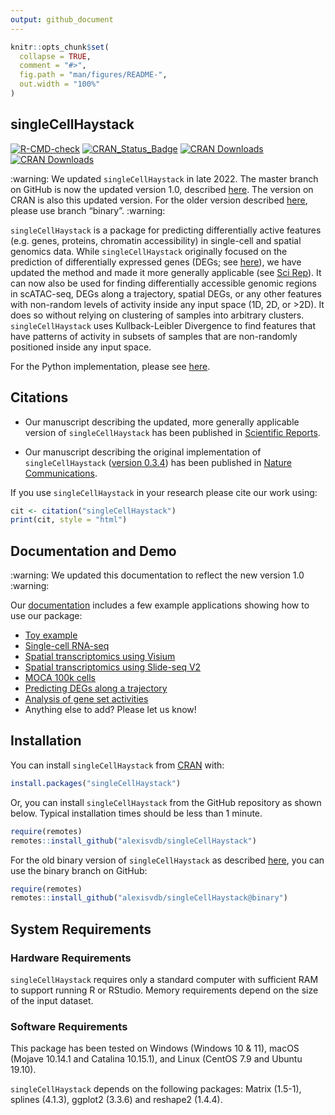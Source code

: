 ```yaml
---
output: github_document
---
```


<!-- README.md is generated from README.Rmd. Please edit that file -->

```r
knitr::opts_chunk$set(
  collapse = TRUE,
  comment = "#>",
  fig.path = "man/figures/README-",
  out.width = "100%"
)
```

## singleCellHaystack

<!-- badges: start -->
  [![R-CMD-check](https://github.com/alexisvdb/singleCellHaystack/actions/workflows/R-CMD-check.yaml/badge.svg)](https://github.com/alexisvdb/singleCellHaystack/actions/workflows/R-CMD-check.yaml)
  [![CRAN_Status_Badge](https://www.r-pkg.org/badges/version/singleCellHaystack)](https://cran.r-project.org/package=singleCellHaystack)
  [![CRAN Downloads](https://cranlogs.r-pkg.org/badges/singleCellHaystack)](https://cran.r-project.org/package=singleCellHaystack)
  [![CRAN Downloads](https://cranlogs.r-pkg.org/badges/grand-total/singleCellHaystack)](https://cran.r-project.org/package=singleCellHaystack)
<!-- badges: end -->

:warning: We updated `singleCellHaystack` in late 2022. The master branch on GitHub is now the updated version 1.0, described [here](https://doi.org/10.1038/s41598-023-38965-2). The version on CRAN is also this updated version. For the older version described [here](https://doi.org/10.1038/s41467-020-17900-3), please use branch "binary". :warning:

`singleCellHaystack` is a package for predicting differentially active features (e.g. genes, proteins, chromatin accessibility) in single-cell and spatial genomics data. While `singleCellHaystack` originally focused on the prediction of differentially expressed genes (DEGs; see [here](https://doi.org/10.1038/s41467-020-17900-3)), we have updated the method and made it more generally applicable (see [Sci Rep](https://doi.org/10.1038/s41598-023-38965-2)). It can now also be used for finding differentially accessible genomic regions in scATAC-seq, DEGs along a trajectory, spatial DEGs, or any other features with non-random levels of activity inside any input space (1D, 2D, or >2D). It does so without relying on clustering of samples into arbitrary clusters. `singleCellHaystack` uses Kullback-Leibler Divergence to find features that have patterns of activity in subsets of samples that are non-randomly positioned inside any input space.

For the Python implementation, please see [here](https://github.com/ddiez/singleCellHaystack-py).

## Citations

- Our manuscript describing the updated, more generally applicable version of `singleCellHaystack` has been published in [Scientific Reports](https://doi.org/10.1038/s41598-023-38965-2).

- Our manuscript describing the original implementation of `singleCellHaystack` ([version 0.3.4](https://github.com/alexisvdb/singleCellHaystack/tree/binary)) has been published in [Nature Communications](https://doi.org/10.1038/s41467-020-17900-3).

If you use `singleCellHaystack` in your research please cite our work using:

```r
cit <- citation("singleCellHaystack")
print(cit, style = "html")
```


## Documentation and Demo
:warning: We updated this documentation to reflect the new version 1.0 :warning:

Our [documentation](https://alexisvdb.github.io/singleCellHaystack/) includes a few example applications showing how to use our package:

- [Toy example](https://alexisvdb.github.io/singleCellHaystack/articles/a01_toy_example.html)
- [Single-cell RNA-seq](https://alexisvdb.github.io/singleCellHaystack/articles/examples/a02_example_scRNAseq.html)
- [Spatial transcriptomics using Visium](https://alexisvdb.github.io/singleCellHaystack/articles/examples/a03_example_spatial_visium.html)
- [Spatial transcriptomics using Slide-seq V2](https://alexisvdb.github.io/singleCellHaystack/articles/examples/a04_example_spatial_slideseqV2.html)
- [MOCA 100k cells](https://alexisvdb.github.io/singleCellHaystack/articles/examples/a05_moca_100k.html)
- [Predicting DEGs along a trajectory](https://alexisvdb.github.io/singleCellHaystack/articles/examples/a06_pseudotime.html)
- [Analysis of gene set activities](https://alexisvdb.github.io/singleCellHaystack/articles/examples/a07_gene_sets.html)
- Anything else to add? Please let us know!



## Installation

You can install `singleCellHaystack` from [CRAN](https://CRAN.R-project.org/package=singleCellHaystack) with:
``` r
install.packages("singleCellHaystack")
```

Or, you can install `singleCellHaystack` from the GitHub repository as shown below. Typical installation times should be less than 1 minute.

``` r
require(remotes)
remotes::install_github("alexisvdb/singleCellHaystack")
```

For the old binary version of `singleCellHaystack` as described [here](https://doi.org/10.1038/s41467-020-17900-3), you can use the binary branch on GitHub:

``` r
require(remotes)
remotes::install_github("alexisvdb/singleCellHaystack@binary")
```


## System Requirements

### Hardware Requirements

`singleCellHaystack` requires only a standard computer with sufficient RAM to support running R or RStudio. Memory requirements depend on the size of the input dataset.

### Software Requirements

This package has been tested on Windows (Windows 10 & 11), macOS (Mojave 10.14.1 and Catalina 10.15.1), and Linux (CentOS 7.9 and Ubuntu 19.10).

`singleCellHaystack` depends on the following packages: Matrix (1.5-1), splines (4.1.3), ggplot2 (3.3.6) and reshape2 (1.4.4).

